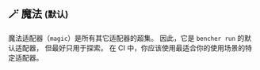 ## 🪄 魔法 <small>(默认)</small>

魔法适配器（`magic`）是所有其它适配器的超集。
因此，它是 `bencher run` 的默认适配器，
但最好只用于探索。
在 CI 中，你应该使用最适合你的使用场景的特定适配器。